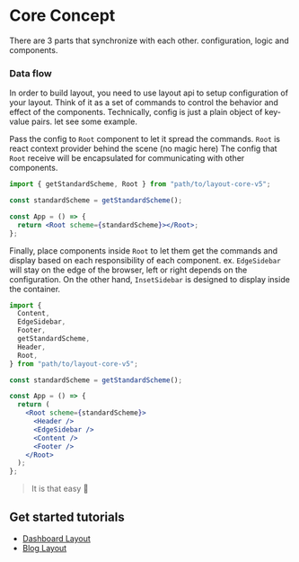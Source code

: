 
<Meta title="Layout v5/Core Concept" />

<style>{`
  .sbdocs.sbdocs-content {
    max-width: 720px;
  }
`}</style>

# Core Concept

There are 3 parts that synchronize with each other. configuration, logic and components.

### Data flow

In order to build layout, you need to use layout api to setup configuration of your layout.
Think of it as a set of commands to control the behavior and effect of the components. Technically, config is just
a plain object of key-value pairs. let see some example.

Pass the config to `Root` component to let it spread the commands. `Root` is react context provider behind the scene (no magic here)
The config that `Root` receive will be encapsulated for communicating with other components.

```jsx
import { getStandardScheme, Root } from "path/to/layout-core-v5";

const standardScheme = getStandardScheme();

const App = () => {
  return <Root scheme={standardScheme}></Root>;
};
```

Finally, place components inside `Root` to let them get the commands and display based on each responsibility of each component.
ex. `EdgeSidebar` will stay on the edge of the browser, left or right depends on the configuration. On the other hand, `InsetSidebar` is designed to display inside the container.

```jsx
import {
  Content,
  EdgeSidebar,
  Footer,
  getStandardScheme,
  Header,
  Root,
} from "path/to/layout-core-v5";

const standardScheme = getStandardScheme();

const App = () => {
  return (
    <Root scheme={standardScheme}>
      <Header />
      <EdgeSidebar />
      <Content />
      <Footer />
    </Root>
  );
};
```

> It is that easy 🚀

## Get started tutorials

- [Dashboard Layout](/?path=/docs/layout-tutorials-dashboard--page)
- [Blog Layout](/?path=/docs/layout-tutorials-blog--page)
